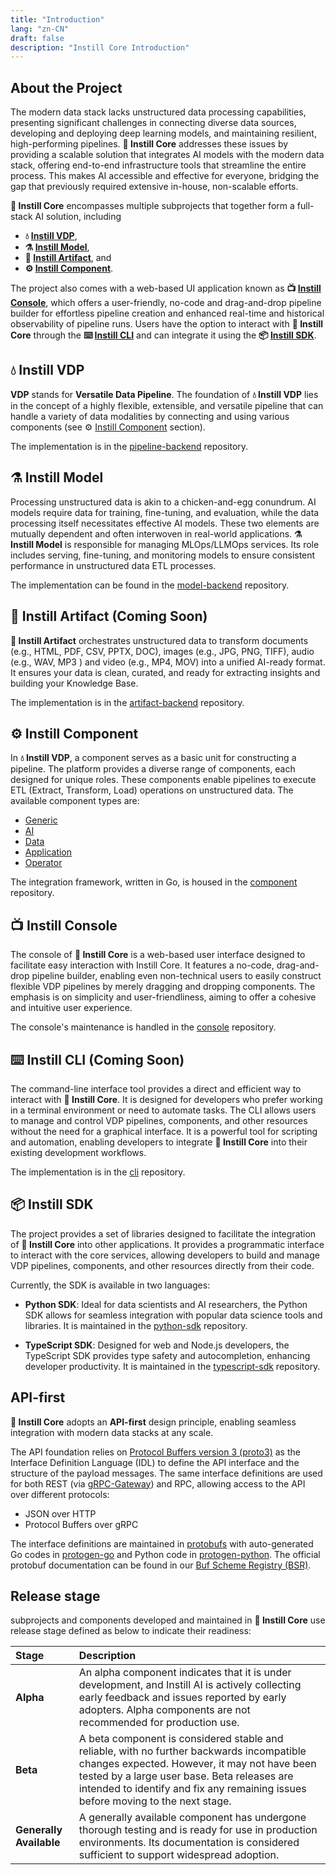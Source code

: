 ```yaml
---
title: "Introduction"
lang: "zn-CN"
draft: false
description: "Instill Core Introduction"
---
```


## About the Project

The modern data stack lacks unstructured data processing capabilities,
presenting significant challenges in connecting diverse data sources, developing
and deploying deep learning models, and maintaining resilient, high-performing
pipelines. **🔮 Instill Core** addresses these issues by providing a scalable
solution that integrates AI models with the modern data stack, offering
end-to-end infrastructure tools that streamline the entire process. This makes
AI accessible and effective for everyone, bridging the gap that previously
required extensive in-house, non-scalable efforts.

**🔮 Instill Core** encompasses multiple subprojects that together form
a full-stack AI solution, including

- **💧 [Instill VDP](#-instill-vdp)**,
- **⚗️ [Instill Model](#%EF%B8%8F-instill-model)**,
- **💾 [Instill Artifact](#-instill-artifact-coming-soon)**, and
- **⚙️ [Instill Component](#%EF%B8%8F-instill-component)**.

The project also comes with a web-based UI application known as **📺 [Instill
Console](#-instill-console)**, which offers a user-friendly, no-code and
drag-and-drop pipeline builder for effortless pipeline creation and enhanced
real-time and historical observability of pipeline runs. Users have the option
to interact with **🔮 Instill Core** through the **⌨️ [Instill
CLI](#-instill-cli)** and can integrate it using the **📦 [Instill
SDK](#-instill-sdk)**.

<ZoomableImg
  src="https://raw.githubusercontent.com/instill-ai/.github/main/img/instill-core-stack-light.svg"
  alt="🔮 Instill Core - The full-stack AI infrastructure tool"
  width="80%"
/>

## 💧 Instill VDP

**VDP** stands for **Versatile Data Pipeline**. The foundation of **💧 Instill
VDP** lies in the concept of a highly flexible, extensible, and versatile
pipeline that can handle a variety of data modalities by connecting and using
various components (see ⚙️ [Instill Component](#%EF%B8%8F-instill-component) section).

The implementation is in the
[pipeline-backend](https://github.com/instill-ai/pipeline-backend) repository.

## ⚗️ Instill Model

Processing unstructured data is akin to a chicken-and-egg conundrum. AI models
require data for training, fine-tuning, and evaluation, while the data
processing itself necessitates effective AI models. These two elements are
mutually dependent and often interwoven in real-world applications. **⚗️ Instill
Model** is responsible for managing MLOps/LLMOps services. Its role includes
serving, fine-tuning, and monitoring models to ensure consistent performance in
unstructured data ETL processes.

The implementation can be found in the
[model-backend](https://github.com/instill-ai/model-backend) repository.

## 💾 Instill Artifact (Coming Soon)

**💾 Instill Artifact** orchestrates unstructured data to transform documents
(e.g., HTML, PDF, CSV, PPTX, DOC), images (e.g., JPG, PNG, TIFF), audio (e.g.,
WAV, MP3 ) and video (e.g., MP4, MOV) into a unified AI-ready format. It ensures
your data is clean, curated, and ready for extracting insights and building your
Knowledge Base.

The implementation is in the
[artifact-backend](https://github.com/instill-ai/artifact-backend) repository.

## ⚙️ Instill Component

In **💧 Instill VDP**, a component serves as a basic unit for constructing a pipeline.
The platform provides a diverse range of components, each designed for unique
roles. These components enable pipelines to execute ETL (Extract, Transform,
Load) operations on unstructured data. The available component types are:

- [Generic](/docs/component/generic)
- [AI](/docs/component/ai)
- [Data](/docs/component/data)
- [Application](/docs/component/application)
- [Operator](/docs/component/operator)

The integration framework, written in Go, is housed in the
[component](https://github.com/instill-ai/component) repository.

## 📺 Instill Console

The console of **🔮 Instill Core** is a web-based user interface designed to
facilitate easy interaction with Instill Core. It features a no-code,
drag-and-drop pipeline builder, enabling even non-technical users to easily
construct flexible VDP pipelines by merely dragging and dropping components. The
emphasis is on simplicity and user-friendliness, aiming to offer a cohesive and
intuitive user experience.

The console's maintenance is handled in the
[console](https://github.com/instill-ai/console) repository.

## ⌨️ Instill CLI (Coming Soon)

The command-line interface tool provides a direct and efficient way to interact
with **🔮 Instill Core**. It is designed for developers who prefer working in a
terminal environment or need to automate tasks. The CLI allows users to manage
and control VDP pipelines, components, and other resources without the need for
a graphical interface. It is a powerful tool for scripting and automation,
enabling developers to integrate **🔮 Instill Core** into their existing
development workflows.

The implementation is in the [cli](https://github.com/instill-ai/cli)
repository.

## 📦 Instill SDK

The project provides a set of libraries designed to facilitate the integration
of **🔮 Instill Core** into other applications. It provides a programmatic
interface to interact with the core services, allowing developers to build and
manage VDP pipelines, components, and other resources directly from their code.

Currently, the SDK is available in two languages:

- **Python SDK**: Ideal for data scientists and AI researchers, the Python SDK
  allows for seamless integration with popular data science tools and libraries.
  It is maintained in the [python-sdk](https://github.com/instill-ai/python-sdk)
  repository.

- **TypeScript SDK**: Designed for web and Node.js developers, the TypeScript
  SDK provides type safety and autocompletion, enhancing developer productivity.
  It is maintained in the
  [typescript-sdk](https://github.com/instill-ai/typescript-sdk) repository.

## API-first

**🔮 Instill Core** adopts an **API-first** design principle, enabling seamless
integration with modern data stacks at any scale.

The API foundation relies on [Protocol Buffers version 3
(proto3)](https://developers.google.com/protocol-buffers) as the Interface
Definition Language (IDL) to define the API interface and the structure of the
payload messages. The same interface definitions are used for both REST (via
[gRPC-Gateway](https://github.com/grpc-ecosystem/grpc-gateway)) and RPC,
allowing access to the API over different protocols:

- JSON over HTTP
- Protocol Buffers over gRPC

The interface definitions are maintained in
[protobufs](https://github.com/instill-ai/protobufs) with auto-generated Go
codes in [protogen-go](https://github.com/instill-ai/protogen-go) and Python
code in [protogen-python](https://github.com/instill-ai/protogen-python). The
official protobuf documentation can be found in our [Buf Scheme Registry
(BSR)](https://buf.build/instill-ai/protobufs).

## Release stage

subprojects and components developed and maintained in **🔮 Instill Core** use
release stage defined as below to indicate their readiness:

| Stage                   | Description                                                                                                                                                                                                                                                                  |
| :---------------------- | :--------------------------------------------------------------------------------------------------------------------------------------------------------------------------------------------------------------------------------------------------------------------------- |
| **Alpha**               | An alpha component indicates that it is under development, and Instill AI is actively collecting early feedback and issues reported by early adopters. Alpha components are not recommended for production use.                                                              |
| **Beta**                | A beta component is considered stable and reliable, with no further backwards incompatible changes expected. However, it may not have been tested by a large user base. Beta releases are intended to identify and fix any remaining issues before moving to the next stage. |
| **Generally Available** | A generally available component has undergone thorough testing and is ready for use in production environments. Its documentation is considered sufficient to support widespread adoption.                                                                                   |
